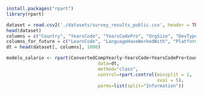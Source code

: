 ```r
install.packages("rpart")
library(rpart)
```



```r
dataset = read.csv2('./datasets/survey_results_public.csv', header = TRUE, sep = ',')
head(dataset)
columns = c("Country", "YearsCode", "YearsCodePro", "OrgSize", "DevType", "EdLevel", "Age", "WorkExp", "RemoteWork")
columns_for_future = c("LearnCode", "LanguageHaveWorkedWith", "PlatformHaveWorkedWith", "ToolstackHaveWorkedWith")
dt = head(dataset[, columns], 1000)
```

```r
modelo_salario <- rpart(ConvertedCompYearly~YearsCode+YearsCodePro+Country, 
                                  data=dt,
                                  method="class",
                                  control=rpart.control(minsplit = 1, 
                                                        xval = 5),
                                  parms=list(split="Information"))
```


